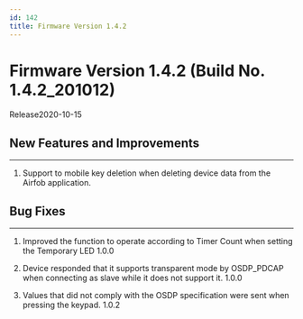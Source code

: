 ```yaml
---
id: 142
title: Firmware Version 1.4.2
---
```


# Firmware Version 1.4.2 (Build No. 1.4.2_201012)

Release<Separator/>2020-10-15

## New Features and Improvements

---

1. Support to mobile key deletion when deleting device data from the Airfob application.

## Bug Fixes

---

<BugLists>

1. Improved the function to operate according to Timer Count when setting the Temporary LED <Badge>1.0.0</Badge>

1. Device responded that it supports transparent mode by OSDP_PDCAP when connecting as slave while it does not support it. <Badge>1.0.0</Badge>

1. Values that did not comply with the OSDP specification were sent when pressing the keypad. <Badge>1.0.2</Badge>

</BugLists>